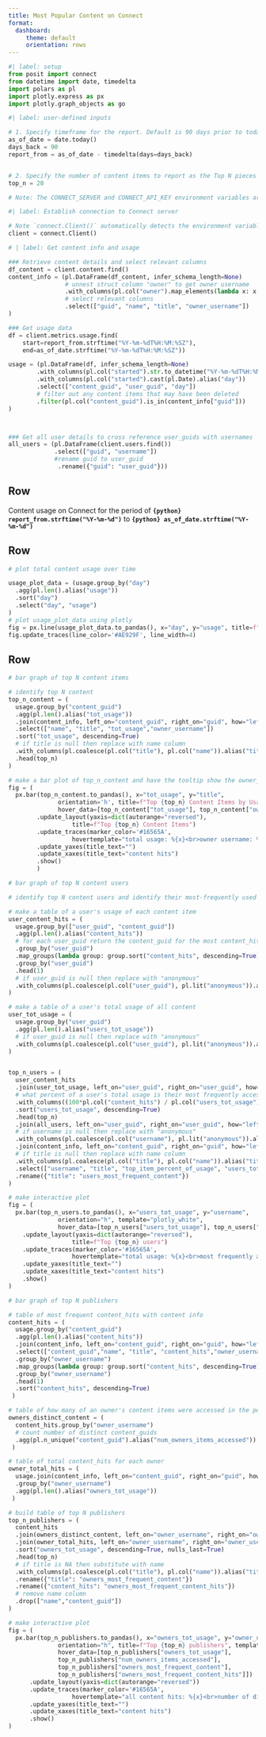 ```yaml
---
title: Most Popular Content on Connect
format:
  dashboard:
     theme: default
     orientation: rows
---
```


```python
#| label: setup
from posit import connect
from datetime import date, timedelta
import polars as pl
import plotly.express as px
import plotly.graph_objects as go
```


```python
#| label: user-defined inputs

# 1. Specify timeframe for the report. Default is 90 days prior to today
as_of_date = date.today()
days_back = 90
report_from = as_of_date - timedelta(days=days_back)


# 2. Specify the number of content items to report as the Top N pieces of content. Default is to show the `top_n=20` pieces of content.
top_n = 20

# Note: The CONNECT_SERVER and CONNECT_API_KEY environment variables are required for this report to pull usage data. Use environment variables for added security; do not hard-code your API key or other secrets.
```


```python
#| label: Establish connection to Connect server

# Note `connect.Client()` automatically detects the environment variables CONNECT_SERVER and CONNECT_API_KEY. They do not need to be specified as arguments to this function, however, if these environment variables are not set, the code will fail
client = connect.Client()
```

```python
# | label: Get content info and usage

### Retrieve content details and select relevant columns
df_content = client.content.find()
content_info = (pl.DataFrame(df_content, infer_schema_length=None)
                # unnest struct column "owner" to get owner username
                .with_columns(pl.col("owner").map_elements(lambda x: x["username"], return_dtype=pl.String).alias("owner_username"))
                # select relevant columns
                .select(["guid", "name", "title", "owner_username"])
)

### Get usage data
df = client.metrics.usage.find(
    start=report_from.strftime("%Y-%m-%dT%H:%M:%SZ"),
    end=as_of_date.strftime("%Y-%m-%dT%H:%M:%SZ"))

usage = (pl.DataFrame(df, infer_schema_length=None)
        .with_columns(pl.col("started").str.to_datetime("%Y-%m-%dT%H:%M:%SZ"))
        .with_columns(pl.col("started").cast(pl.Date).alias("day"))
        .select(["content_guid", "user_guid", "day"])
        # filter out any content items that may have been deleted
        .filter(pl.col("content_guid").is_in(content_info["guid"]))
)



### Get all user details to cross reference user_guids with usernames
all_users = (pl.DataFrame(client.users.find())
             .select(["guid", "username"])
             #rename guid to user_guid
              .rename({"guid": "user_guid"}))
```

## Row

Content usage on Connect for the period of **`{python} report_from.strftime("%Y-%m-%d")`** to **`{python} as_of_date.strftime("%Y-%m-%d")`**


## Row


```python
# plot total content usage over time

usage_plot_data = (usage.group_by("day")
  .agg(pl.len().alias("usage"))
  .sort("day")
  .select("day", "usage")
)
# plot usage_plot_data using plotly
fig = px.line(usage_plot_data.to_pandas(), x="day", y="usage", title=f"Total usage for the {days_back} day period", template="plotly_white")
fig.update_traces(line_color='#AE929F', line_width=4)
```


## Row

```python
# bar graph of top N content items

# identify top N content
top_n_content = (
  usage.group_by("content_guid")
  .agg(pl.len().alias("tot_usage"))
  .join(content_info, left_on="content_guid", right_on="guid", how="left")
  .select(["name", "title", "tot_usage","owner_username"])
  .sort("tot_usage", descending=True)
  # if title is null then replace with name column
  .with_columns(pl.coalesce(pl.col("title"), pl.col("name")).alias("title"))
  .head(top_n)
)

# make a bar plot of top_n_content and have the tooltip show the owner_username and tot_usage
fig = (
  px.bar(top_n_content.to_pandas(), x="tot_usage", y="title",
              orientation='h', title=f"Top {top_n} Content Items by Usage", template="plotly_white",
              hover_data=[top_n_content["tot_usage"], top_n_content["owner_username"]])
        .update_layout(yaxis=dict(autorange="reversed"),
                  title=f"Top {top_n} Content Items")
        .update_traces(marker_color='#16565A',
                  hovertemplate="total usage: %{x}<br>owner username: %{customdata[1]}")
        .update_yaxes(title_text="")
        .update_xaxes(title_text="content hits")
        .show()
        )
```


```python
# bar graph of top N content users

# identify top N content users and identify their most-frequently used content item

# make a table of a user's usage of each content item
user_content_hits = (
  usage.group_by(["user_guid", "content_guid"])
  .agg(pl.len().alias("content_hits"))
  # for each user_guid return the content_guid for the most content_hits
  .group_by("user_guid")
  .map_groups(lambda group: group.sort("content_hits", descending=True))
  .group_by("user_guid")
  .head(1)
  # if user_guid is null then replace with "anonymous"
  .with_columns(pl.coalesce(pl.col("user_guid"), pl.lit("anonymous")).alias("user_guid"))
)

# make a table of a user's total usage of all content
user_tot_usage = (
  usage.group_by("user_guid")
  .agg(pl.len().alias("users_tot_usage"))
  # if user_guid is null then replace with "anonymous"
  .with_columns(pl.coalesce(pl.col("user_guid"), pl.lit("anonymous")).alias("user_guid"))
)


top_n_users = (
  user_content_hits
  .join(user_tot_usage, left_on="user_guid", right_on="user_guid", how="left")
  # what percent of a user's total usage is their most frequently accessed content item
  .with_columns((100*pl.col("content_hits") / pl.col("users_tot_usage")).alias("top_item_percent_of_usage"))
  .sort("users_tot_usage", descending=True)
  .head(top_n)
  .join(all_users, left_on="user_guid", right_on="user_guid", how="left")
  # if username is null then replace with "anonymous"
  .with_columns(pl.coalesce(pl.col("username"), pl.lit("anonymous")).alias("username"))
  .join(content_info, left_on="content_guid", right_on="guid", how="left")
  # if title is null then replace with name column
  .with_columns(pl.coalesce(pl.col("title"), pl.col("name")).alias("title"))
  .select(["username", "title", "top_item_percent_of_usage", "users_tot_usage"])
  .rename({"title": "users_most_frequent_content"})
)

# make interactive plot
fig = (
  px.bar(top_n_users.to_pandas(), x="users_tot_usage", y="username",
              orientation="h", template="plotly_white",
              hover_data=[top_n_users["users_tot_usage"], top_n_users["users_most_frequent_content"], top_n_users["top_item_percent_of_usage"]])
    .update_layout(yaxis=dict(autorange="reversed"),
                  title=f"Top {top_n} users")
    .update_traces(marker_color='#16565A',
                  hovertemplate="total usage: %{x}<br>most frequently accessed content: %{customdata[1]}<br>% of all content hits spent on \'%{customdata[1]}\': %{customdata[2]:.0f}%")
    .update_yaxes(title_text="")
    .update_xaxes(title_text="content hits")
    .show()
)
```


```python
# bar graph of top N publishers

# table of most frequent content_hits with content info
content_hits = (
  usage.group_by("content_guid")
  .agg(pl.len().alias("content_hits"))
  .join(content_info, left_on="content_guid", right_on="guid", how="left")
  .select(["content_guid","name", "title", "content_hits","owner_username"])
  .group_by("owner_username")
  .map_groups(lambda group: group.sort("content_hits", descending=True))
  .group_by("owner_username")
  .head(1)
  .sort("content_hits", descending=True)
 )

# table of how many of an owner's content items were accessed in the period
owners_distinct_content = (
  content_hits.group_by("owner_username")
  # count number of distinct content_guids
  .agg(pl.n_unique("content_guid").alias("num_owners_items_accessed"))
 )

# table of total content_hits for each owner
owner_total_hits = (
  usage.join(content_info, left_on="content_guid", right_on="guid", how="left")
  .group_by("owner_username")
  .agg(pl.len().alias("owners_tot_usage"))
 )

# build table of top N publishers
top_n_publishers = (
  content_hits
  .join(owners_distinct_content, left_on="owner_username", right_on="owner_username", how="left")
  .join(owner_total_hits, left_on="owner_username", right_on="owner_username", how="left")
  .sort("owners_tot_usage", descending=True, nulls_last=True)
  .head(top_n)
  # if title is NA then substitute with name
  .with_columns(pl.coalesce(pl.col("title"), pl.col("name")).alias("title"))
  .rename({"title": "owners_most_frequent_content"})
  .rename({"content_hits": "owners_most_frequent_content_hits"})
  # remove name column
  .drop(["name","content_guid"])
)

# make interactive plot
fig = (
  px.bar(top_n_publishers.to_pandas(), x="owners_tot_usage", y="owner_username",
              orientation="h", title=f"Top {top_n} publishers", template="plotly_white",
              hover_data=[top_n_publishers["owners_tot_usage"],
              top_n_publishers["num_owners_items_accessed"],
              top_n_publishers["owners_most_frequent_content"],
              top_n_publishers["owners_most_frequent_content_hits"]])
      .update_layout(yaxis=dict(autorange="reversed"))
      .update_traces(marker_color='#16565A',
                  hovertemplate="all content hits: %{x}<br>number of distinct content items accessed in period: %{customdata[1]}<br>most frequently accessed content: %{customdata[2]}<br> hits for \'%{customdata[2]}\': %{customdata[3]}")
      .update_yaxes(title_text="")
      .update_xaxes(title_text="content hits")
      .show()
)
```
